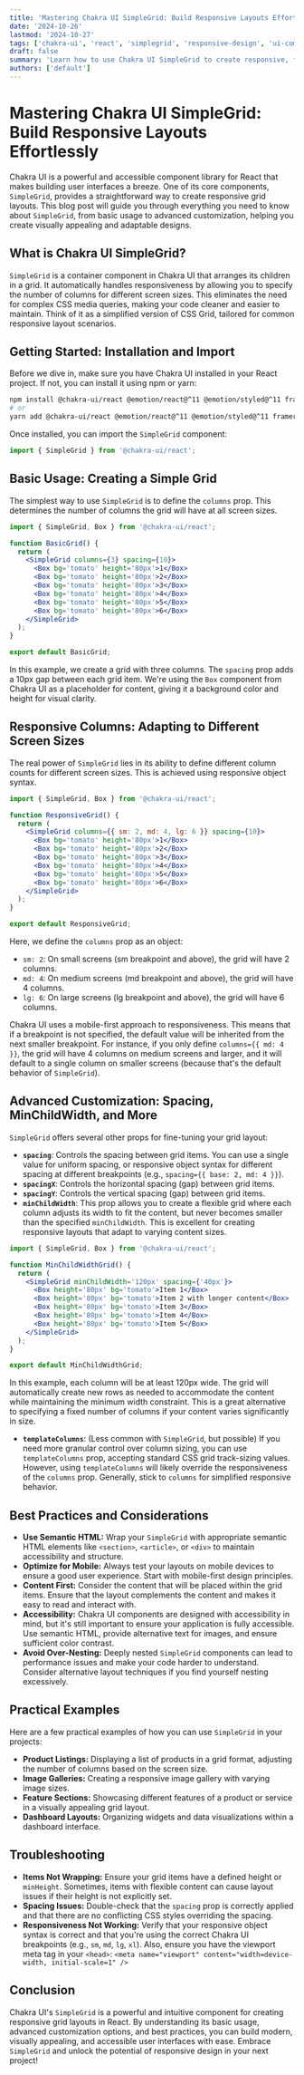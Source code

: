 ```yaml
---
title: 'Mastering Chakra UI SimpleGrid: Build Responsive Layouts Effortlessly'
date: '2024-10-26'
lastmod: '2024-10-27'
tags: ['chakra-ui', 'react', 'simplegrid', 'responsive-design', 'ui-components', 'frontend-development']
draft: false
summary: 'Learn how to use Chakra UI SimpleGrid to create responsive, flexible, and visually appealing layouts in your React applications. This comprehensive guide covers basic usage, advanced customization, and best practices for building modern UIs.'
authors: ['default']
---
```


# Mastering Chakra UI SimpleGrid: Build Responsive Layouts Effortlessly

Chakra UI is a powerful and accessible component library for React that makes building user interfaces a breeze. One of its core components, `SimpleGrid`, provides a straightforward way to create responsive grid layouts. This blog post will guide you through everything you need to know about `SimpleGrid`, from basic usage to advanced customization, helping you create visually appealing and adaptable designs.

## What is Chakra UI SimpleGrid?

`SimpleGrid` is a container component in Chakra UI that arranges its children in a grid. It automatically handles responsiveness by allowing you to specify the number of columns for different screen sizes. This eliminates the need for complex CSS media queries, making your code cleaner and easier to maintain.  Think of it as a simplified version of CSS Grid, tailored for common responsive layout scenarios.

## Getting Started: Installation and Import

Before we dive in, make sure you have Chakra UI installed in your React project. If not, you can install it using npm or yarn:

```bash
npm install @chakra-ui/react @emotion/react@^11 @emotion/styled@^11 framer-motion@^6
# or
yarn add @chakra-ui/react @emotion/react@^11 @emotion/styled@^11 framer-motion@^6
```

Once installed, you can import the `SimpleGrid` component:

```javascript
import { SimpleGrid } from '@chakra-ui/react';
```

## Basic Usage: Creating a Simple Grid

The simplest way to use `SimpleGrid` is to define the `columns` prop. This determines the number of columns the grid will have at all screen sizes.

```jsx
import { SimpleGrid, Box } from '@chakra-ui/react';

function BasicGrid() {
  return (
    <SimpleGrid columns={3} spacing={10}>
      <Box bg='tomato' height='80px'>1</Box>
      <Box bg='tomato' height='80px'>2</Box>
      <Box bg='tomato' height='80px'>3</Box>
      <Box bg='tomato' height='80px'>4</Box>
      <Box bg='tomato' height='80px'>5</Box>
      <Box bg='tomato' height='80px'>6</Box>
    </SimpleGrid>
  );
}

export default BasicGrid;
```

In this example, we create a grid with three columns. The `spacing` prop adds a 10px gap between each grid item.  We're using the `Box` component from Chakra UI as a placeholder for content, giving it a background color and height for visual clarity.

## Responsive Columns: Adapting to Different Screen Sizes

The real power of `SimpleGrid` lies in its ability to define different column counts for different screen sizes. This is achieved using responsive object syntax.

```jsx
import { SimpleGrid, Box } from '@chakra-ui/react';

function ResponsiveGrid() {
  return (
    <SimpleGrid columns={{ sm: 2, md: 4, lg: 6 }} spacing={10}>
      <Box bg='tomato' height='80px'>1</Box>
      <Box bg='tomato' height='80px'>2</Box>
      <Box bg='tomato' height='80px'>3</Box>
      <Box bg='tomato' height='80px'>4</Box>
      <Box bg='tomato' height='80px'>5</Box>
      <Box bg='tomato' height='80px'>6</Box>
    </SimpleGrid>
  );
}

export default ResponsiveGrid;
```

Here, we define the `columns` prop as an object:

*   `sm: 2`:  On small screens (sm breakpoint and above), the grid will have 2 columns.
*   `md: 4`: On medium screens (md breakpoint and above), the grid will have 4 columns.
*   `lg: 6`: On large screens (lg breakpoint and above), the grid will have 6 columns.

Chakra UI uses a mobile-first approach to responsiveness.  This means that if a breakpoint is not specified, the default value will be inherited from the next smaller breakpoint. For instance, if you only define `columns={{ md: 4 }}`, the grid will have 4 columns on medium screens and larger, and it will default to a single column on smaller screens (because that's the default behavior of `SimpleGrid`).

## Advanced Customization: Spacing, MinChildWidth, and More

`SimpleGrid` offers several other props for fine-tuning your grid layout:

*   **`spacing`**:  Controls the spacing between grid items.  You can use a single value for uniform spacing, or responsive object syntax for different spacing at different breakpoints (e.g., `spacing={{ base: 2, md: 4 }}`).
*   **`spacingX`**:  Controls the horizontal spacing (gap) between grid items.
*   **`spacingY`**:  Controls the vertical spacing (gap) between grid items.
*   **`minChildWidth`**:  This prop allows you to create a flexible grid where each column adjusts its width to fit the content, but never becomes smaller than the specified `minChildWidth`. This is excellent for creating responsive layouts that adapt to varying content sizes.

   ```jsx
   import { SimpleGrid, Box } from '@chakra-ui/react';

   function MinChildWidthGrid() {
     return (
       <SimpleGrid minChildWidth='120px' spacing={'40px'}>
         <Box height='80px' bg='tomato'>Item 1</Box>
         <Box height='80px' bg='tomato'>Item 2 with longer content</Box>
         <Box height='80px' bg='tomato'>Item 3</Box>
         <Box height='80px' bg='tomato'>Item 4</Box>
         <Box height='80px' bg='tomato'>Item 5</Box>
       </SimpleGrid>
     );
   }

   export default MinChildWidthGrid;
   ```

   In this example, each column will be at least 120px wide.  The grid will automatically create new rows as needed to accommodate the content while maintaining the minimum width constraint.  This is a great alternative to specifying a fixed number of columns if your content varies significantly in size.

*   **`templateColumns`**:  (Less common with `SimpleGrid`, but possible) If you need more granular control over column sizing, you can use `templateColumns` prop, accepting standard CSS grid track-sizing values. However, using `templateColumns` will likely override the responsiveness of the `columns` prop. Generally, stick to `columns` for simplified responsive behavior.

## Best Practices and Considerations

*   **Use Semantic HTML:**  Wrap your `SimpleGrid` with appropriate semantic HTML elements like `<section>`, `<article>`, or `<div>` to maintain accessibility and structure.
*   **Optimize for Mobile:**  Always test your layouts on mobile devices to ensure a good user experience.  Start with mobile-first design principles.
*   **Content First:**  Consider the content that will be placed within the grid items.  Ensure that the layout complements the content and makes it easy to read and interact with.
*   **Accessibility:** Chakra UI components are designed with accessibility in mind, but it's still important to ensure your application is fully accessible.  Use semantic HTML, provide alternative text for images, and ensure sufficient color contrast.
*   **Avoid Over-Nesting:**  Deeply nested `SimpleGrid` components can lead to performance issues and make your code harder to understand.  Consider alternative layout techniques if you find yourself nesting excessively.

## Practical Examples

Here are a few practical examples of how you can use `SimpleGrid` in your projects:

*   **Product Listings:**  Displaying a list of products in a grid format, adjusting the number of columns based on the screen size.
*   **Image Galleries:**  Creating a responsive image gallery with varying image sizes.
*   **Feature Sections:**  Showcasing different features of a product or service in a visually appealing grid layout.
*   **Dashboard Layouts:**  Organizing widgets and data visualizations within a dashboard interface.

## Troubleshooting

*   **Items Not Wrapping:** Ensure your grid items have a defined height or `minHeight`.  Sometimes, items with flexible content can cause layout issues if their height is not explicitly set.
*   **Spacing Issues:**  Double-check that the `spacing` prop is correctly applied and that there are no conflicting CSS styles overriding the spacing.
*   **Responsiveness Not Working:**  Verify that your responsive object syntax is correct and that you're using the correct Chakra UI breakpoints (e.g., `sm`, `md`, `lg`, `xl`). Also, ensure you have the viewport meta tag in your `<head>`: `<meta name="viewport" content="width=device-width, initial-scale=1" />`

## Conclusion

Chakra UI's `SimpleGrid` is a powerful and intuitive component for creating responsive grid layouts in React. By understanding its basic usage, advanced customization options, and best practices, you can build modern, visually appealing, and accessible user interfaces with ease. Embrace `SimpleGrid` and unlock the potential of responsive design in your next project!